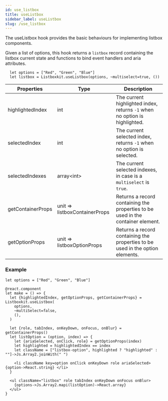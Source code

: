 ```yaml
---
id: use_listbox
title: useListbox
sidebar_label: useListbox
slug: /use_listbox
---
```



The useListbox hook provides the basic behaviours for implementing listbox components.

Given a list of options, this hook returns a `listbox` record containing the listbox current state and functions to bind event handlers and aria attributes.

```res
  let options = ["Red", "Green", "Blue"]
  let listbox = Listboxkit.useListbox(options, ~multiselect=true, ())
```

| Properties        | Type                          | Description                                                                     |
| ----------------- | ----------------------------- | ------------------------------------------------------------------------------- |
| highlightedIndex  | int                           | The current highlighted index, returns `-1` when no option is highlighted.      |
| selectedIndex     | int                           | The current selected index, returns `-1` when no option is selected.            |
| selectedIndexes   | array<int\>                   | The current selected indexes, in case is a `multiselect` is `true`.             |
| getContainerProps | unit => listboxContainerProps | Returns a record containing the properties to be used in the container element. |
| getOptionProps    | unit => listboxOptionProps    | Returns a record containing the properties to be used in the option elements.   |

### Example

<Listbox />

```rescript
let options = ["Red", "Green", "Blue"]

@react.component
let make = () => {
  let {highlightedIndex, getOptionProps, getContainerProps} = Listboxkit.useListbox(
    options,
    ~multiSelect=false,
    (),
  )

  let {role, tabIndex, onKeyDown, onFocus, onBlur} = getContainerProps()
  let listOption = (option, index) => {
    let {ariaSelected, onClick, role} = getOptionProps(index)
    let highlighted = highlightedIndex == index
    let className = ["listbox-option", highlighted ? "highlighted" : ""]->Js.Array2.joinWith(" ")

    <li className key=option onClick onKeyDown role ariaSelected> {option->React.string} </li>
  }

  <ul className="listbox" role tabIndex onKeyDown onFocus onBlur>
    {options->Js.Array2.mapi(listOption)->React.array}
  </ul>
}

```
